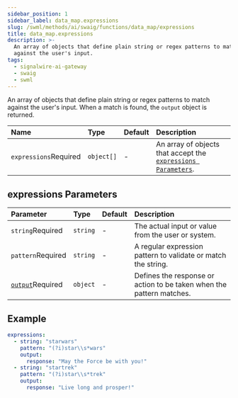 ```yaml
---
sidebar_position: 1
sidebar_label: data_map.expressions
slug: /swml/methods/ai/swaig/functions/data_map/expressions
title: data_map.expressions
description: >-
  An array of objects that define plain string or regex patterns to match
  against the user's input.
tags:
  - signalwire-ai-gateway
  - swaig
  - swml
---
```




An array of objects that define plain string or regex patterns
to match against the user's input. When a match is found, the `output` object is returned.

| Name                                                        | Type       | Default | Description                                                                              |
|:------------------------------------------------------------|:-----------|:--------|:-----------------------------------------------------------------------------------------|
| `expressions`<span className="required-arg">Required</span> | `object[]` | -       | An array of objects that accept the [`expressions Parameters`](#expressions-parameters). |



## **expressions Parameters**

| Parameter                                                                       | Type     | Default | Description                                                          |
|:--------------------------------------------------------------------------------|:---------|:--------|:---------------------------------------------------------------------|
| `string`<span className="required-arg">Required</span>                          | `string` | -       | The actual input or value from the user or system.                   |
| `pattern`<span className="required-arg">Required</span>                         | `string` | -       | A regular expression pattern to validate or match the string.        |
| [`output`](./data_map.output.mdx)<span className="required-arg">Required</span> | `object` | -       | Defines the response or action to be taken when the pattern matches. |

## Example

```yaml andJSON
expressions:
  - string: "starwars"
    pattern: "(?i)star\\s*wars"
    output:
      response: "May the Force be with you!"
  - string: "startrek"
    pattern: "(?i)star\\s*trek"
    output:
      response: "Live long and prosper!"
```


